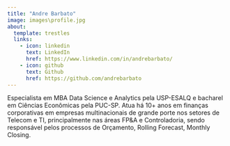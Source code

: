 ```yaml
---
title: "Andre Barbato"
image: images\profile.jpg
about:
  template: trestles
  links:
    - icon: linkedin
      text: LinkedIn
      href: https://www.linkedin.com/in/andrebarbato/
    - icon: github
      text: Github
      href: https://github.com/andrebarbato
---
```


Especialista em MBA Data Science e Analytics pela USP-ESALQ e bacharel em Ciências Econômicas pela PUC-SP. Atua há 10+ anos em finanças corporativas em empresas multinacionais de grande porte nos setores de Telecom e TI, principalmente nas áreas FP&A e Controladoria, sendo responsável pelos processos de Orçamento, Rolling Forecast, Monthly Closing.

